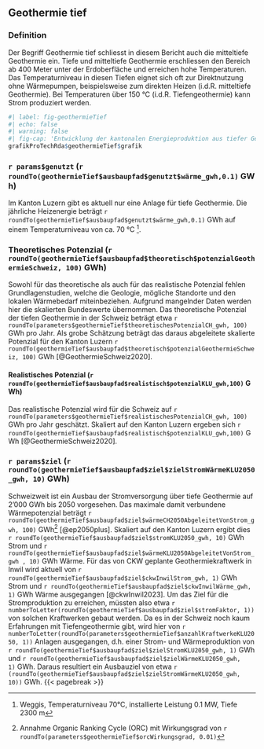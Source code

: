 ## Geothermie tief


### Definition
<!-- Tiefe Geothermie erschliesst den Bereich ab 400 bis über 5'000 m unter der Erdoberfläche und erreicht Temperaturen bis zu 200 °C (auf die Unterkategorie mitteltiefe Geothermie bis 3000 m wird hier verzichtet). Das Temperaturniveau in diesen Tiefen eignet sich oft zur Direktnutzung ohne Wärmepumpen, beispielsweise zum direkten Heizen. Bei Temperaturen über 100 °C kann zusätzlich Strom produziert werden.   -->
Der Begriff Geothermie tief schliesst in diesem Bericht auch die mitteltiefe Geothermie ein. Tiefe und mitteltiefe Geothermie erschliessen den Bereich ab 400 Meter unter der Erdoberfläche und erreichen hohe Temperaturen. Das Temperaturniveau in diesen Tiefen eignet sich oft zur Direktnutzung ohne Wärmepumpen, beispielsweise zum direkten Heizen (i.d.R. mitteltiefe Geothermie). Bei Temperaturen über 150 °C (i.d.R. Tiefengeothermie) kann Strom produziert werden. 

```r
#| label: fig-geothermieTief
#| echo: false
#| warning: false
#| fig-cap: 'Entwicklung der kantonalen Energieproduktion aus tiefer Geothermie und das entsprechende realistische Potenzial (blau). Zum Vergleich sind die skalierten Werte aus den Energieperspektiven 2050+ (EP2050+) in grau gezeigt.'
grafikProTechRda$geothermieTief$grafik
```

### `r params$genutzt` (`r roundTo(geothermieTief$ausbaupfad$genutzt$wärme_gwh,0.1)` GWh)
Im Kanton Luzern gibt es aktuell nur eine Anlage  für tiefe Geothermie. Die jährliche Heizenergie beträgt `r roundTo(geothermieTief$ausbaupfad$genutzt$wärme_gwh,0.1)` GWh auf einem Temperaturniveau von ca. 70 °C [^detailsWeggis]. 

[^detailsWeggis]: Weggis, Temperaturniveau 70°C, installierte Leistung 0.1 MW, Tiefe 2300 m
   
### Theoretisches Potenzial (`r roundTo(geothermieTief$ausbaupfad$theoretisch$potenzialGeothermieSchweiz, 100)` GWh)
Sowohl für das theoretische als auch für das realistische Potenzial fehlen Grundlagenstudien, welche die Geologie, mögliche Standorte und den lokalen Wärmebedarf miteinbeziehen. Aufgrund mangelnder Daten werden hier die skalierten Bundeswerte übernommen. Das theoretische Potenzial der tiefen Geothermie in der Schweiz beträgt etwa `r roundTo(parameters$geothermieTief$theoretischesPotenzialCH_gwh, 100)`
 GWh pro Jahr. Als grobe Schätzung beträgt das daraus abgeleitete skalierte Potenzial für den Kanton Luzern  `r roundTo(geothermieTief$ausbaupfad$theoretisch$potenzialGeothermieSchweiz, 100)` GWh [@GeothermieSchweiz2020]. 



#### Realistisches Potenzial (`r roundTo(geothermieTief$ausbaupfad$realistisch$potenzialKLU_gwh,100)` GWh)
Das realistische Potenzial wird für die Schweiz auf `r roundTo(parameters$geothermieTief$realistischesPotenzialCH_gwh, 100)`
 GWh pro Jahr geschätzt. Skaliert auf den Kanton Luzern ergeben sich `r roundTo(geothermieTief$ausbaupfad$realistisch$potenzialKLU_gwh,100)` GWh [@GeothermieSchweiz2020].  


### `r params$ziel` (`r roundTo(geothermieTief$ausbaupfad$ziel$zielStromWärmeKLU2050_gwh, 10)` GWh)
Schweizweit ist ein Ausbau der Stromversorgung über tiefe Geothermie auf 2'000 GWh bis 2050 vorgesehen.  Das maximale damit verbundene Wärmepotenzial beträgt `r roundTo(geothermieTief$ausbaupfad$ziel$wärmeCH2050AbgeleitetVonStrom_gwh, 100)` GWh[^orcWirkungsgrad] [@ep2050plus]. Skaliert auf den Kanton Luzern ergibt dies `r roundTo(geothermieTief$ausbaupfad$ziel$stromKLU2050_gwh, 10)` GWh Strom und `r roundTo(geothermieTief$ausbaupfad$ziel$wärmeKLU2050AbgeleitetVonStrom_gwh , 10)` GWh Wärme. Für das von CKW geplante Geothermiekraftwerk in Inwil wird aktuell von `r roundTo(geothermieTief$ausbaupfad$ziel$ckwInwilStrom_gwh, 1)` GWh Strom und `r roundTo(geothermieTief$ausbaupfad$ziel$ckwInwilWärme_gwh, 1)` GWh Wärme ausgegangen [@ckwInwil2023]. Um das Ziel für die Stromproduktion zu erreichen, müssten also etwa `r numberToLetter(roundTo(geothermieTief$ausbaupfad$ziel$stromFaktor, 1))` von solchen Kraftwerken gebaut werden. Da es in der Schweiz noch kaum Erfahrungen mit Tiefengeothermie gibt, wird hier von `r numberToLetter(roundTo(parameters$geothermieTief$anzahlKraftwerkeKLU2050, 1))` Anlagen ausgegangen, d.h. einer Strom- und Wärmeproduktion von `r roundTo(geothermieTief$ausbaupfad$ziel$zielStromKLU2050_gwh, 1)` GWh und `r roundTo(geothermieTief$ausbaupfad$ziel$zielWärmeKLU2050_gwh, 1)` GWh. Daraus resultiert ein Ausbauziel von etwa `r (roundTo(geothermieTief$ausbaupfad$ziel$zielStromWärmeKLU2050_gwh, 10))` GWh.
{{< pagebreak >}}



[^orcWirkungsgrad]: Annahme Organic Ranking Cycle (ORC) mit Wirkungsgrad von `r roundTo(parameters$geothermieTief$orcWirkungsgrad, 0.01)`





